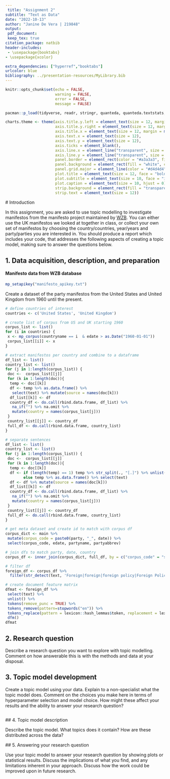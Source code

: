 ```yaml
---
 title: "Assignment 2"
subtitle: "Text as Data"
date: "2022-10-13"
author: "Janine De Vera | 219848"
output: 
 pdf_document:
 keep_tex: true
citation_package: natbib
header-includes:
 - \usepackage{booktabs}
- \usepackage{xcolor}

extra_dependencies: ["hyperref","booktabs"]
urlcolor: blue
bibliography: ../presentation-resources/MyLibrary.bib
---
```

 
```r
knitr::opts_chunk$set(echo = FALSE, 
                      warning = FALSE, 
                      error = FALSE, 
                      message = FALSE)
```

```r
pacman::p_load(tidyverse, readr, stringr, quanteda, quanteda.textstats, rvest, tibble, xml2, manifestoR)
```

```r
charts.theme <- theme(axis.title.y.left = element_text(size = 12, margin = margin(r = 15)),
                      axis.title.y.right = element_text(size = 12, margin = margin(l = 15)),
                      axis.title.x = element_text(size = 12, margin = margin(t = 15)),
                      axis.text.x = element_text(size = 12),
                      axis.text.y = element_text(size = 12),
                      axis.ticks = element_blank(),
                      axis.line.x = element_line("transparent", size = 0.5), 
                      axis.line.y = element_line("transparent", size = 0.5),
                      panel.border = element_rect(color = "#a3a3a3", fill = "transparent"),
                      panel.background = element_rect(fill = "white", color = "white"),
                      panel.grid.major = element_line(color = "#d4d4d4", linetype = 2),
                      plot.title = element_text(size = 12, face = "bold", hjust = 0.5),
                      plot.subtitle = element_text(size = 10, face = "italic", hjust = 0.5, margin = margin(b = 15)),
                      plot.caption = element_text(size = 10, hjust = 0),
                      strip.background = element_rect(fill = "transparent"),
                      strip.text = element_text(size = 12))
```


 # Introduction
 
 In this assignment, you are asked to use topic modelling to investigate manifestos from the manifesto project maintained by [WZB](https://manifesto-project.wzb.eu/). You can either use the UK manifestos we looked at together in class, or collect your own set of manifestos by choosing the country/countries, year/years and party/parties you are interested in. You should produce a report which includes your code, that addresses the following aspects of creating a topic model, making sure to answer the questions below.

## 1. Data acquisition, description, and preparation
#### Manifesto data from WZB database
```r
mp_setapikey("manifesto_apikey.txt")
```

Create a dataset of the party manifestos from the United States and United Kingdom from 1960 until the present. 
```r
# define countries of interest
countries <- c('United States', 'United Kingdom')

# create list of corpus from US and UK starting 1960
corpus_list <- list()
for (i in countries) {
 x <- mp_corpus(countryname == i  & edate > as.Date("1960-01-01"))
 corpus_list[[i]] <- x
}

# extract manifestos per country and combine to a dataframe
df_list <- list()
country_list <- list()
for (j in 1:length(corpus_list)) {
 doc <-  corpus_list[[j]]
 for (k in 1:length(doc)){
  temp <- doc[[k]]
  df <- temp %>% as.data.frame() %>% 
   select(text) %>% mutate(source = names(doc[k]))
  df_list[[k]] <- df
  country_df <- do.call(rbind.data.frame, df_list) %>% 
   na_if("") %>% na.omit %>% 
   mutate(country = names(corpus_list[j])) 
 }
 country_list[[j]] <- country_df
 full_df <- do.call(rbind.data.frame, country_list)
}
```

```r
# separate sentences
df_list <- list()
country_list <- list()
for (j in 1:length(corpus_list)) {
 doc <-  corpus_list[[j]]
 for (k in 1:length(doc)){
  temp <- doc[[k]]
  df <- if (length(temp) == 1) temp %>% str_split(., "[.]") %>% unlist() %>% as.data.frame() %>% rename(., text = .)
        else temp %>% as.data.frame() %>% select(text)
  df <- df %>% mutate(source = names(doc[k]))
  df_list[[k]] <- df
  country_df <- do.call(rbind.data.frame, df_list) %>% 
   na_if("") %>% na.omit %>% 
   mutate(country = names(corpus_list[j]))
 }
 country_list[[j]] <- country_df
 full_df <- do.call(rbind.data.frame, country_list)
}
```

```r
# get meta dataset and create id to match with corpus df 
corpus_dict <- main %>% 
 mutate(corpus_code = paste0(party, "_", date)) %>% 
 select(corpus_code, edate, partyname, partyabbrev)

# join dfs to match party, date, country
corpus_df <- inner_join(corpus_dict, full_df, by = c("corpus_code" = "source"))

# filter df 
foreign_df <- corpus_df %>% 
  filter(str_detect(text, 'Foreign|foreign|foreign policy|Foreign Policy|FOREIGN POLICY|FOREIGN'))
```

```r
# create document feature matrix
dfmat <- foreign_df %>%
 select(text) %>% 
 unlist() %>% 
 tokens(remove_punc = TRUE) %>% 
 tokens_remove(pattern=stopwords("en")) %>% 
 tokens_replace(pattern = lexicon::hash_lemmas$token, replacement = lexicon::hash_lemmas$lemma) %>%
 dfm()
dfmat
```

## 2. Research question

Describe a research question you want to explore with topic modelling. Comment on how answerable this is with the methods and data at your disposal.

## 3. Topic model development

Create a topic model using your data. Explain to a non-specialist what the topic model does. Comment on the choices you make here in terms of hyperparameter selection and model choice. How might these affect your results and the ability to answer your research question?
 
```r

```
 
 
 ## 4. Topic model description
 
 Describe the topic model. What topics does it contain? How are these distributed across the data?
 
 ## 5. Answering your research question
 
 Use your topic model to answer your research question by showing plots or statistical results. Discuss the implications of what you find, and any limitations inherent in your approach. Discuss how the work could be improved upon in future research.
